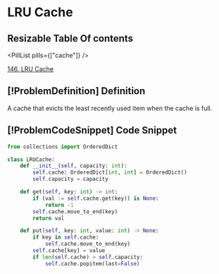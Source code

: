 # LRU Cache

## Resizable Table Of contents

<DifficultyBadge difficulty="medium" />

<PillList pills={["cache"]} />

[146. LRU Cache](https://leetcode.com/problems/lru-cache)

## [!ProblemDefinition] Definition

A cache that evicts the least recently used item when the cache is full.

## [!ProblemCodeSnippet] Code Snippet

```python meta="source=problems/146-lru-cache/solution.py"
from collections import OrderedDict

class LRUCache:
    def __init__(self, capacity: int):
        self.cache: OrderedDict[int, int] = OrderedDict()
        self.capacity = capacity

    def get(self, key: int) -> int:
        if (val := self.cache.get(key)) is None:
            return -1
        self.cache.move_to_end(key)
        return val

    def put(self, key: int, value: int) -> None:
        if key in self.cache:
            self.cache.move_to_end(key)
        self.cache[key] = value
        if len(self.cache) > self.capacity:
            self.cache.popitem(last=False)
```

